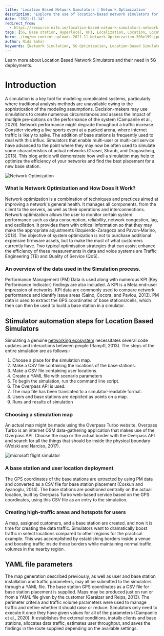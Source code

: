 ```yaml
---
title: 'Location Based Network Simulators | Network Optimization'
description: "Explore the use of location-based network simulators for optimizing 5G deployments. Learn how to model complex network scenarios, simulate high-traffic areas, and improve network performance. This guide covers simulation techniques, data management, and YAML file configuration to enhance network efficiency."
date: "2021-11-14"
redirect_from: 
  - https://resource.nife.io/location-based-network-simulators-network-optimization/
tags: [5G, Base station, Hyperlocal, KPI, Localization, Location, Location Based, Optimization, Performance Management, Simulators, Traffic]
hero: ./img/wp-content-uploads-2021-11-Network-Optimization-300x199.jpg
author: Nida Sahar
keywords: [Network Simulation, 5G Optimization, Location-Based Simulators, Network Performance, Traffic Management, YAML Configuration, Base Station Placement]
---
```


Learn more about Location Based Network Simulators and their need in 5G deployments.

# Introduction

A simulation is a key tool for modeling complicated systems, particularly where traditional analysis methods are unavailable owing to the sophistication of the modeling assumptions. Decision-makers may use simulations to create numerous circumstances and assess the impact of multiple pre-options on the performance of the system (Campanile et al., 2020). Network performance might degrade throughout a traffic increase. Consider viewing a live sports event at a packed arena, where internet traffic is likely to spike. The addition of base stations is frequently used to deal with this influx. Simulators that enable multi-user or multi-cell service have advanced to the point where they may now be often used to simulate some characteristics of actual networks (Graser, Straub, and Dragaschnig, 2013). This blog article will demonstrate how well a simulation may help to optimize the efficiency of your networks and find the best placement for a new base station.


![Network Optimization](https://raw.githubusercontent.com/nifetency/nife-blog-content/main/blog/img/Network-Optimization-768x510.jpg)
<br/>


 
### What is Network Optimization and How Does It Work?

Network optimization is a combination of techniques and practices aimed at improving a network's general health. It manages all components, from the client to the servers, as well as their operations and interconnections. Network optimization allows the user to monitor certain system performance such as data consumption, reliability, network congestion, lag, and oscillation. It provides them with critical information so that they may make the appropriate adjustments (Izquierdo-Zaragoza and Pavon-Marino, 2013). The objective of system optimization is not to purchase additional expensive firmware assets, but to make the most of what customers currently have. Two typical optimisation strategies that can assist enhance the efficiency of these measurements in data and voice systems are Traffic Engineering (TE) and Quality of Service (QoS).

### An overview of the data used in the Simulation process.

Performance Management (PM) Data is used along with numerous KPI (Key Performance Indicator) findings are also included. A KPI is a Meta end-user impression of networks. KPI data are commonly used to compare network performance and identify issue areas (Saino, Cocora, and Pavlou, 2013). PM data is used to extract the GPS coordinates of base stations/cells, which then can then be used to build a base station in a simulator.

## Stimulator automation steps for Location Based Simulators

Simulating a genuine [networking ecosystem](/blog/content-delivery-networking-digital-ecosystems/) necessitates several code updates and interactions between people (Rampfl, 2013). The steps of the entire simulation are as follows:-

1. Choose a place for the simulation map.
2. Make a CSV file containing the locations of the base stations.
3. Make a CSV file containing user locations.
4. Create a YAML file with scenario parameters
5. To begin the simulation, run the command line script.
6. The Overpass API is used.
7. The map file has been translated to a simulator-readable format.
8. Users and base stations are depicted as points on a map.
9. Runs and results of simulation

### Choosing a stimulation map

An actual map might be made using the Overpass Turbo website. Overpass Turbo is an internet OSM data-gathering application that makes use of the Overpass API. Choose the map or the actual border with the Overpass API and search for all the things that should be inside the physical boundary (Wolski and Narciso, 2017).


![microsoft flight simulator](https://raw.githubusercontent.com/nifetency/nife-blog-content/main/blog/img/microsoft-flight-simulator-768x427.jpg)
<br/>


 
### **A base station and user location deployment**

The GPS coordinates of the base stations are extracted by using PM data and converted as a CSV file for base station placement (Coskun and Ayanoglu, 2014). The base stations are positioned centrally on the actual location, built by Overpass Turbo web-based service based on the GPS coordinates, using this CSV file as an entry to the simulation.



### Creating high-traffic areas and hotspots for users

A map, assigned customers, and a base station are created, and now it is time for creating the data traffic. Simulators want to dramatically boost traffic in select locations compared to other regions for the practical example. This was accomplished by establishing borders inside a venue and boosting traffic inside those borders while maintaining normal traffic volumes in the nearby region.

## **YAML file parameters**

The map generation described previously, as well as user and base station installation and traffic parameters, may all be submitted to the simulators through a YAML file. The base station GPS coordinates as a CSV file for base station placement is supplied. Maps may be produced just on run or from a YAML file given by the customer (Garaizar and Reips, 2013). The perimeter criteria and traffic volume parameters were used to manage traffic and define whether it should raise or reduce. Simulators only need to execute it once they have given values for all of the parameters (Campanile et al., 2020). It establishes the external conditions, installs clients and base stations, allocates data traffic, estimates user throughput, and saves the findings in the route supplied depending on the available settings.
